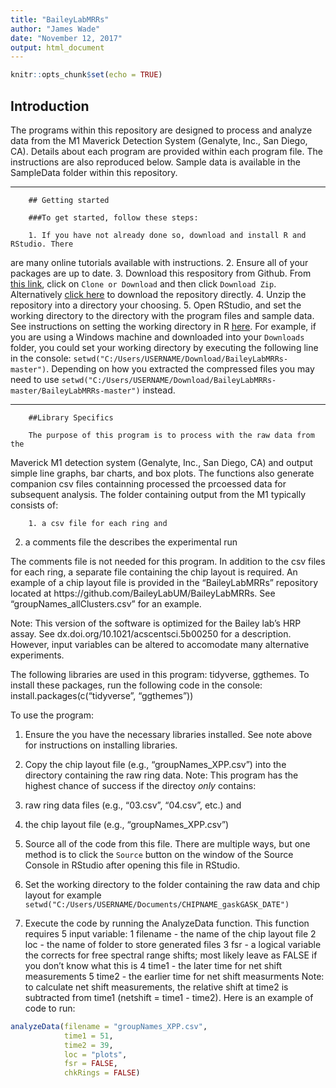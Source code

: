 ```yaml
---
title: "BaileyLabMRRs"
author: "James Wade"
date: "November 12, 2017"
output: html_document
---
```


```r
knitr::opts_chunk$set(echo = TRUE)
```

## Introduction

The programs within this repository are designed to process and analyze data
from the M1 Maverick Detection System (Genalyte, Inc., San Diego, CA). Details
about each program are provided within each program file. The instructions are
also reproduced below. Sample data is available in the SampleData folder within
this repository.

***

        ## Getting started

        ###To get started, follow these steps:

        1. If you have not already done so, download and install R and RStudio. There
are many online tutorials available with instructions.
2. Ensure all of your packages are up to date.
3. Download this respository from Github. From [this link](https://github.com/BaileyLabUM/BaileyLabMRRs), click on
`Clone or Download` and then click `Download Zip`. Alternatively [click here](https://github.com/BaileyLabUM/BaileyLabMRRs/archive/master.zip) to
download the repository directly.
4. Unzip the repository into a directory your choosing.
5. Open RStudio, and set the working directory to the directory with the
program files and sample data. See instructions on setting the working directory
in R [here](https://www.statmethods.net/interface/workspace.html). For example,
if you are using a Windows machine and downloaded into your `Downloads` folder,
you could set your working directory by executing the following line in the
console: `setwd("C:/Users/USERNAME/Download/BaileyLabMRRs-master")`. Depending
on how you extracted the compressed files you may need to use `setwd("C:/Users/USERNAME/Download/BaileyLabMRRs-master/BaileyLabMRRs-master")`
instead.

***

        ##Library Specifics

        The purpose of this program is to process with the raw data from the
Maverick M1 detection system (Genalyte, Inc., San Diego, CA) and output simple
line graphs, bar charts, and box plots. The functions also generate companion
csv files containning processed the prcoessed data for subsequent analysis.
The folder containing output from the M1 typically consists of:

        1. a csv file for each ring and
2. a comments file the describes the experimental run

The comments file is not needed for this program. In addition to the csv files
for each ring, a separate file containing the chip layout is required. An
example of a chip layout file is provided in the "BaileyLabMRRs" repository
located at https://github.com/BaileyLabUM/BaileyLabMRRs. See
"groupNames_allClusters.csv" for an example.

Note: This version of the software is optimized for the Bailey lab's HRP
assay. See dx.doi.org/10.1021/acscentsci.5b00250 for a description. However,
input variables can be altered to accomodate many alternative experiments.

The following libraries are used in this program: tidyverse, ggthemes.
To install these packages, run the following code in the console:
install.packages(c("tidyverse", "ggthemes"))

To use the program:

1. Ensure the you have the necessary libraries installed. See note above for instructions on installing libraries.
2. Copy the chip layout file (e.g., "groupNames_XPP.csv") into the directory containing the raw ring data.
Note: This program has the highest chance of success if the directoy _only_ contains:
1. raw ring data files (e.g., "03.csv", "04.csv", etc.) and
2. the chip layout file (e.g., "groupNames_XPP.csv")
3. Source all of the code from this file. There are multiple ways, but one method is to click the `Source` button on the window of the Source Console in RStudio after opening this file in RStudio.

4. Set the working directory to the folder containing the raw data and chip layout for example ```setwd("C:/Users/USERNAME/Documents/CHIPNAME_gaskGASK_DATE")```

5. Execute the code by running the AnalyzeData function. This function requires 5 input variable:
1 filename - the name of the chip layout file
2 loc - the name of folder to store generated files
3 fsr - a logical variable the corrects for free spectral range shifts; most likely leave as FALSE if you don't know what this is
4 time1 - the later time for net shift measurements
5 time2 - the earlier time for net shift measurments
Note: to calculate net shift measurements, the relative shift at time2 is subtracted from time1 (netshift = time1 - time2).
Here is an example of code to run:
```r
analyzeData(filename = "groupNames_XPP.csv",
            time1 = 51,
            time2 = 39,
            loc = "plots",
            fsr = FALSE,
            chkRings = FALSE)
```
